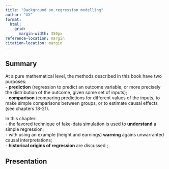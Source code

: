 ```yaml
---
title: "Background on regression modelling" 
author: "XX"
format:
  html: 
    grid: 
      margin-width: 350px
reference-location: margin
citation-location: margin
---
```


## Summary
At a pure mathematical level, the methods described in this book have two purposes:   \
- **prediction** (regression to predict an outcome variable, or more precisely the distribution of the outcome, given some set of inputs);   \
- **comparison** (comparing predictions for different values of the inputs, to make simple comparisons between groups, or to estimate causal effects (see chapters 18-21).

In this chapter:   \
- the favored technique of fake-data simulation is used to **understand** a simple regression;    \
- with using an example (height and earnings) **warning** agains unwarranted causal interpretations;   \
- **historical origins of regression** are discussed ;   \


## Presentation


